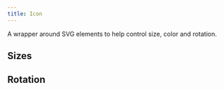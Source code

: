 ```yaml
---
title: Icon
---
```


A wrapper around SVG elements to help control size, color and rotation.

<Example>
  <Icon>
    <ExampleIcons.Wifi />
  </Icon>
</Example>

## Sizes

<Example>
  <Icon size="xs">
    <ExampleIcons.Wifi />
  </Icon>
  <Icon size="sm">
    <ExampleIcons.Wifi />
  </Icon>
  <Icon size="md">
    <ExampleIcons.Wifi />
  </Icon>
  <Icon size="lg">
    <ExampleIcons.Wifi />
  </Icon>
  <Icon size="xl">
    <ExampleIcons.Wifi />
  </Icon>
</Example>

## Rotation

<Example direction="row">
  <Icon size="md">
    <ExampleIcons.Wifi />
  </Icon>
  <Icon size="md" rotate={90}>
    <ExampleIcons.Wifi />
  </Icon>
  <Icon size="md" rotate={180}>
    <ExampleIcons.Wifi />
  </Icon>
  <Icon size="md" rotate={270}>
    <ExampleIcons.Wifi />
  </Icon>
</Example>
